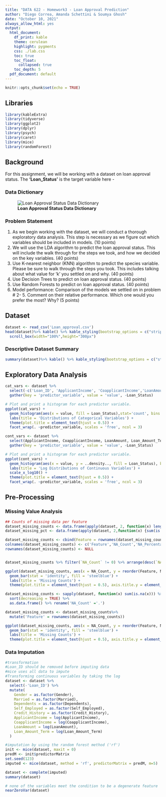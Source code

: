 ```yaml
---
title: "DATA 622 - Homework3 - Loan Approval Prediction"
author: "Diego Correa, Amanda Schettini & Soumya Ghosh"
date: "October 10, 2021"
always_allow_html: yes
output:
  html_document:
    df_print: kable
    theme: cerulean
    highlight: pygments
    css: ./lab.css
    toc: true
    toc_float:
      collapsed: true
    toc_depth: 5
  pdf_document: default
---
```


```r
knitr::opts_chunk$set(echo = TRUE)
```

## Libraries

```r
library(kableExtra)
library(tidyverse)
library(ggplot2)
library(dplyr)
library(psych)
library(caret)
library(mice)
library(randomForest)

```

## Background

For this assignment, we will be working with a dataset on loan approval status. The **'Loan_Status'** is the target variable here -

### Data Dictionary
![**Loan Approval Status Data Dictionary**](C:\Users\soumya.ghosh\OneDrive - Slalom\Work Backup\CUNY\Semester7(Fall)\Homework\Homework3\Images\DataDictionary.PNG)

### Problem Statement

1. As we begin working with the dataset, we will conduct a thorough exploratory data analysis. This step is necessary as we figure out which variables should be included in models. (10 points)
2. We will use the LDA algorithm to predict the loan approval status. This will include the walk through for the steps we took, and how we decided on the key variables. (40 points)
3. Use K-nearest neighbor (KNN) algorithm to predict the species variable. Please be sure to walk through the steps you took. This includes talking about what value for ‘k’ you settled on and why. (40 points)
4. Use Decision Trees to predict on loan approval status. (40 points)
5. Use Random Forests to predict on loan approval status. (40 points)
6. Model performance: Comparison of the models we settled on in problem # 2- 5. Comment on their relative performance. Which one would you prefer the most? Why? (5 points)

## Dataset

```r
dataset <- read_csv('Loan_approval.csv')
head(dataset)%>% kable() %>% kable_styling(bootstrap_options = c("striped", "hover", "condensed", "responsive")) %>% 
  scroll_box(width="100%",height="300px")
```

### Descriptive Dataset Summary

```r
summary(dataset)%>% kable() %>% kable_styling(bootstrap_options = c("striped", "hover", "condensed", "responsive")) %>% scroll_box(width="100%",height="400px")
```

## Exploratory Data Analysis

```r
cat_vars <- dataset %>%
  select(-c('Loan_ID', 'ApplicantIncome', 'CoapplicantIncome','LoanAmount','Loan_Amount_Term')) %>%
  gather(key = 'predictor_variable', value = 'value', -Loan_Status)

# Plot and print a histogram for each predictor variable.
ggplot(cat_vars) +
  geom_histogram(aes(x = value, fill = Loan_Status),stat='count', bins = 30) +
  labs(title = 'Distributions of Categorical Variables') +
  theme(plot.title = element_text(hjust = 0.5)) +
  facet_wrap(. ~predictor_variable, scales = 'free', ncol = 3)
```

```r
cont_vars <- dataset %>%
  select(ApplicantIncome, CoapplicantIncome, LoanAmount, Loan_Amount_Term, Loan_Status) %>%
  gather(key = 'predictor_variable', value = 'value', -Loan_Status)

# Plot and print a histogram for each predictor variable.
ggplot(cont_vars) +
  geom_histogram(aes(x = value, y = ..density.., fill = Loan_Status), bins = 30) +
  labs(title = 'Log Distributions of Continuous Variables') +
  scale_x_log10() +
  theme(plot.title = element_text(hjust = 0.5)) +
  facet_wrap(. ~predictor_variable, scales = 'free', ncol = 3)
```

## Pre-Processing

### Missing Value Analysis

```r
## Counts of missing data per feature
dataset_missing_counts <- data.frame(apply(dataset, 2, function(x) length(which(is.na(x)))))
dataset_missing_pct <- data.frame(apply(dataset, 2,function(x) {sum(is.na(x)) / length(x) * 100}))

dataset_missing_counts <- cbind(Feature = rownames(dataset_missing_counts), dataset_missing_counts, dataset_missing_pct)
colnames(dataset_missing_counts) <- c('Feature','NA_Count','NA_Percentage')
rownames(dataset_missing_counts) <- NULL


dataset_missing_counts %>% filter(`NA_Count` != 0) %>% arrange(desc(`NA_Count`)) %>% kable() %>% kable_styling(bootstrap_options = c("striped", "hover", "condensed", "responsive")) %>% scroll_box(width="100%",height="300px")

ggplot(dataset_missing_counts, aes(x = NA_Count, y = reorder(Feature, NA_Count))) + 
  geom_bar(stat = 'identity', fill = 'steelblue') +
  labs(title = 'Missing Counts') +
  theme(plot.title = element_text(hjust = 0.5), axis.title.y = element_blank(), axis.title.x = element_blank())

```

```r
dataset_missing_counts <- sapply(dataset, function(x) sum(is.na(x))) %>% 
  sort(decreasing = TRUE) %>%
  as.data.frame() %>% rename('NA_Count' ='.') 

dataset_missing_counts <- dataset_missing_counts%>%
  mutate('Feature' = rownames(dataset_missing_counts))

ggplot(dataset_missing_counts, aes(x = NA_Count, y = reorder(Feature, NA_Count))) + 
  geom_bar(stat = 'identity', fill = 'steelblue') +
  labs(title = 'Missing Counts') +
  theme(plot.title = element_text(hjust = 0.5), axis.title.y = element_blank(), axis.title.x = element_blank())
```

### Data Imputation 

```r
#transformation
#Loan_ID should be removed before imputing data
#mice uses all data to impute
#Transforming continuous variables by taking the log
dataset <- dataset %>%
  select(-'Loan_ID') %>%
  mutate(
    Gender = as.factor(Gender),
    Married = as.factor(Married),
    Dependents = as.factor(Dependents),
    Self_Employed = as.factor(Self_Employed),
    Credit_History = as.factor(Credit_History),
    ApplicantIncome = log(ApplicantIncome),
    CoapplicantIncome = log(CoapplicantIncome),
    LoanAmount = log(LoanAmount),
    Loan_Amount_Term = log(Loan_Amount_Term)
  )
```



```r
#imputation by using the random forest method ('rf')
init <- mice(dataset, maxit = 0)
predM <- init$predictorMatrix
set.seed(123)
imputed <- mice(dataset, method = 'rf', predictorMatrix = predM, m=5)
```

```r
dataset <- complete(imputed)
summary(dataset)
```

```r
# none of the variables meet the condition to be a degenerate feature
nearZeroVar(dataset)
```


